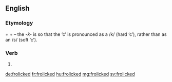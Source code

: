 ==English==

===Etymology===
{{m|en|frolic}} + {{m|en|-k-}} + {{m|en|-ed}} – the ''-k-'' is so that the ‘c’ is pronounced as a /k/ (hard ‘c’), rather than as an /s/ (soft ‘c’).

===Verb===
{{head|en|verb form}}

# {{en-past of|frolic}}

[[de:frolicked]]
[[fr:frolicked]]
[[hu:frolicked]]
[[mg:frolicked]]
[[sv:frolicked]]
